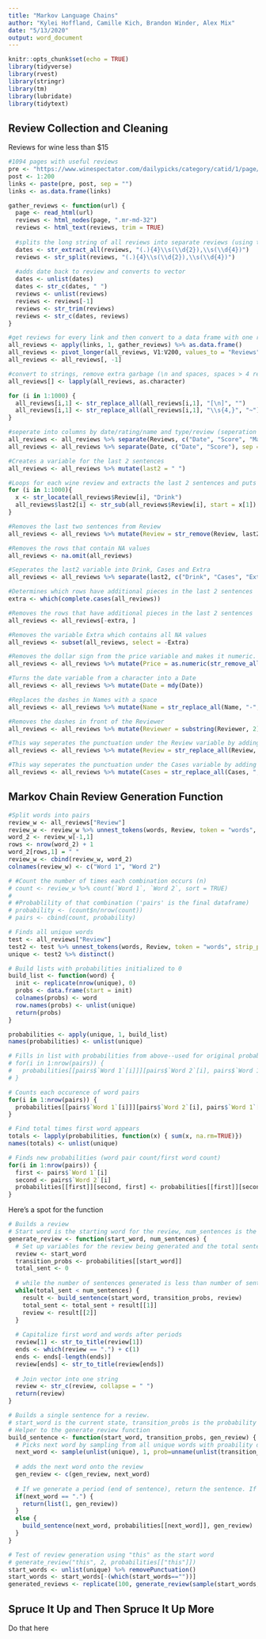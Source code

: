 ```yaml
---
title: "Markov Language Chains"
author: "Kylei Hoffland, Camille Kich, Brandon Winder, Alex Mix"
date: "5/13/2020"
output: word_document
---
```


```r
knitr::opts_chunk$set(echo = TRUE)
library(tidyverse)
library(rvest)
library(stringr)
library(tm)
library(lubridate)
library(tidytext)
```

## Review Collection and Cleaning

Reviews for wine less than $15

```r
#1094 pages with useful reviews
pre <- "https://www.winespectator.com/dailypicks/category/catid/1/page/"
post <- 1:200
links <- paste(pre, post, sep = "")
links <- as.data.frame(links)

```

```r
gather_reviews <- function(url) {
  page <- read_html(url)
  reviews <- html_nodes(page, ".mr-md-32")
  reviews <- html_text(reviews, trim = TRUE)
  
  #splits the long string of all reviews into separate reviews (using the date as the splitter)
  dates <- str_extract_all(reviews, "(.){4}\\s(\\d{2}),\\s(\\d{4})")
  reviews <- str_split(reviews, "(.){4}\\s(\\d{2}),\\s(\\d{4})")
  
  #adds date back to review and converts to vector
  dates <- unlist(dates)
  dates <- str_c(dates, " ")
  reviews <- unlist(reviews)
  reviews <- reviews[-1]
  reviews <- str_trim(reviews)
  reviews <- str_c(dates, reviews)
}

#get reviews for every link and then convert to a data frame with one review per row
all_reviews <- apply(links, 1, gather_reviews) %>% as.data.frame()
all_reviews <- pivot_longer(all_reviews, V1:V200, values_to = "Reviews")
all_reviews <- all_reviews[, -1]
```

```r
#convert to strings, remove extra garbage (\n and spaces, spaces > 4 replaced by '~')
all_reviews[] <- lapply(all_reviews, as.character)

for (i in 1:1000) {
  all_reviews[i,1] <- str_replace_all(all_reviews[i,1], "[\n]", "")
  all_reviews[i,1] <- str_replace_all(all_reviews[i,1], "\\s{4,}", "~")
}

#seperate into columns by date/rating/name and type/review (seperation character is '~')
all_reviews <- all_reviews %>% separate(Reviews, c("Date", "Score", "Maker", "Name", "Price", "Review", "Reviewer"), sep = "~", extra = "merge")
all_reviews <- all_reviews %>% separate(Date, c("Date", "Score"), sep = -2, remove = FALSE)
```

```r
#Creates a variable for the last 2 sentences
all_reviews <- all_reviews %>% mutate(last2 = " ")

#Loops for each wine review and extracts the last 2 sentences and puts it into the variable last2
for (i in 1:1000){
  x <- str_locate(all_reviews$Review[i], "Drink")
  all_reviews$last2[i] <- str_sub(all_reviews$Review[i], start = x[1])
}

#Removes the last two sentences from Review
all_reviews <- all_reviews %>% mutate(Review = str_remove(Review, last2))

#Removes the rows that contain NA values
all_reviews <- na.omit(all_reviews)

#Seperates the last2 variable into Drink, Cases and Extra
all_reviews <- all_reviews %>% separate(last2, c("Drink", "Cases", "Extra"), sep = "\\. ", fill = "right")

#Determines which rows have additional pieces in the last 2 sentences
extra <- which(complete.cases(all_reviews))

#Removes the rows that have additional pieces in the last 2 sentences 
all_reviews <- all_reviews[-extra, ]

#Removes the variable Extra which contains all NA values
all_reviews <- subset(all_reviews, select = -Extra)
```

```r
#Removes the dollar sign from the price variable and makes it numeric.
all_reviews <- all_reviews %>% mutate(Price = as.numeric(str_remove_all(Price, "\\$")))

#Turns the date variable from a character into a Date
all_reviews <- all_reviews %>% mutate(Date = mdy(Date))

#Replaces the dashes in Names with a space
all_reviews <- all_reviews %>% mutate(Name = str_replace_all(Name, "-", " "))

#Removes the dashes in front of the Reviewer
all_reviews <- all_reviews %>% mutate(Reviewer = substring(Reviewer, 2))

#This way seperates the punctuation under the Review variable by adding a space before and after the punctuation.
all_reviews <- all_reviews %>% mutate(Review = str_replace_all(Review, ",", " ,")) %>% mutate(Review = str_replace_all(Review, "\\.", " .")) %>% mutate(Review = str_replace_all(Review, "-", " - "))

#This way seperates the punctuation under the Cases variable by adding a space before and after the punctuation.
all_reviews <- all_reviews %>% mutate(Cases = str_replace_all(Cases, ",", " , ")) %>% mutate(Cases = str_replace_all(Cases, "\\.", " .")) %>% mutate(Cases = str_replace_all(Cases, "-", " - "))
```


## Markov Chain Review Generation Function

```r
#Split words into pairs
review_w <- all_reviews["Review"]
review_w <- review_w %>% unnest_tokens(words, Review, token = "words", strip_punct = FALSE)
word_2 <- review_w[-1,1]
rows <- nrow(word_2) + 1
word_2[rows,1] = " "
review_w <- cbind(review_w, word_2)
colnames(review_w) <- c("Word 1", "Word 2")

# #Count the number of times each combination occurs (n)
# count <- review_w %>% count(`Word 1`, `Word 2`, sort = TRUE)
# 
# #Probablility of that combination ('pairs' is the final dataframe)
# probability <- (count$n/nrow(count))
# pairs <- cbind(count, probability)
```

```r
# Finds all unique words
test <- all_reviews["Review"]
test2 <- test %>% unnest_tokens(words, Review, token = "words", strip_punct = FALSE)
unique <- test2 %>% distinct()
```

```r
# Build lists with probabilities initialized to 0
build_list <- function(word) {
  init <- replicate(nrow(unique), 0)
  probs <- data.frame(start = init)
  colnames(probs) <- word
  row.names(probs) <- unlist(unique)
  return(probs)
}

probabilities <- apply(unique, 1, build_list)
names(probabilities) <- unlist(unique)

# Fills in list with probabilities from above--used for original probabilities
# for(i in 1:nrow(pairs)) {
#   probabilities[[pairs$`Word 1`[i]]][pairs$`Word 2`[i], pairs$`Word 1`[i]] <- pairs$probability[i]
# }

# Counts each occurence of word pairs
for(i in 1:nrow(pairs)) {
  probabilities[[pairs$`Word 1`[i]]][pairs$`Word 2`[i], pairs$`Word 1`[i]] <- probabilities[[pairs$`Word 1`[i]]][pairs$`Word 2`[i], pairs$`Word 1`[i]] + 1
}

# Find total times first word appears
totals <- lapply(probabilities, function(x) { sum(x, na.rm=TRUE)})
names(totals) <- unlist(unique)

# Finds new probabilities (word pair count/first word count)
for(i in 1:nrow(pairs)) {
  first <- pairs$`Word 1`[i]
  second <- pairs$`Word 2`[i]
  probabilities[[first]][second, first] <- probabilities[[first]][second, first] / totals[[first]]
}

```

Here's a spot for the function

```r
# Builds a review
# Start word is the starting word for the review, num_sentences is the number of sentences the review should have, transition_probs is the probability table for the starting word
generate_review <- function(start_word, num_sentences) {
  # Set up variables for the review being generated and the total sentences generated
  review <- start_word
  transition_probs <- probabilities[[start_word]]
  total_sent <- 0
  
  # while the number of sentences generated is less than number of sentences desiered, continue building sentences
  while(total_sent < num_sentences) {
    result <- build_sentence(start_word, transition_probs, review)
    total_sent <- total_sent + result[[1]]
    review <- result[[2]]
  }
  
  # Capitalize first word and words after periods
  review[1] <- str_to_title(review[1])
  ends <- which(review == ".") + c(1)
  ends <- ends[-length(ends)]
  review[ends] <- str_to_title(review[ends])
  
  # Join vector into one string
  review <- str_c(review, collapse = " ")
  return(review)
}

# Builds a single sentence for a review.
# start_word is the current state, transition_probs is the probability table for the start word, gen_review is the sentence currently being generated
# Helper to the generate_review function
build_sentence <- function(start_word, transition_probs, gen_review) {
  # Picks next word by sampling from all unique words with proability determind by our probability table
  next_word <- sample(unlist(unique), 1, prob=unname(unlist(transition_probs)))
  
  # adds the next word onto the review
  gen_review <- c(gen_review, next_word)
  
  # If we generate a period (end of sentence), return the sentence. If not, continue building the sentence
  if(next_word == ".") {
    return(list(1, gen_review))
  }
  else {
    build_sentence(next_word, probabilities[[next_word]], gen_review)
  }
}

# Test of review generation using "this" as the start word
# generate_review("this", 2, probabilities[["this"]])
start_words <- unlist(unique) %>% removePunctuation()
start_words <- start_words[-(which(start_words==""))]
generated_reviews <- replicate(100, generate_review(sample(start_words, 1), 2))
```

## Spruce It Up and Then Spruce It Up More

Do that here

```r

```

